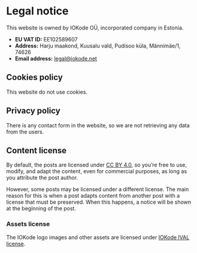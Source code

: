 # Legal notice

This website is owned by IOKode OÜ, incorporated company in Estonia.
- **EU VAT ID:** EE102589607
- **Address:** Harju maakond, Kuusalu vald, Pudisoo küla, Männimäe/1, 74626
- **Email address:** [legal\@iokode.net](mailto:legal@iokode.net)

## Cookies policy
This website do not use cookies.

## Privacy policy
There is any contact form in the website, so we are not retrieving any data from the users.

## Content license
By default, the posts are licensed under [CC BY 4.0](/licenses/ccby),
so you’re free to use, modify, and adapt the content, even for commercial purposes, as long as you attribute
the post author.

However, some posts may be licensed under a different license. The main reason for this is when a post adapts
content from another post with a license that must be preserved. When this happens, a notice will be shown at
the beginning of the post.

### Assets license
The IOKode logo images and other assets are licensed under [IOKode IVAL license](/licenses/ival).